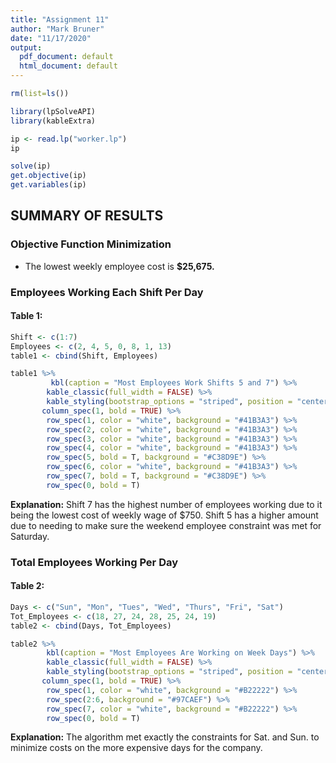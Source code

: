 ```yaml
---
title: "Assignment 11"
author: "Mark Bruner"
date: "11/17/2020"
output:
  pdf_document: default
  html_document: default
---
```


```r
rm(list=ls())
```

```r
library(lpSolveAPI)
library(kableExtra)
```

```r
ip <- read.lp("worker.lp")
ip
```

```r
solve(ip)
get.objective(ip)
get.variables(ip)
```

## SUMMARY OF RESULTS

### **Objective Function Minimization**
* The lowest weekly employee cost is **$25,675.** 

### **Employees Working Each Shift Per Day**

#### **Table 1:**
 
```r
Shift <- c(1:7)
Employees <- c(2, 4, 5, 0, 8, 1, 13)
table1 <- cbind(Shift, Employees)

table1 %>% 
         kbl(caption = "Most Employees Work Shifts 5 and 7") %>% 
        kable_classic(full_width = FALSE) %>% 
        kable_styling(bootstrap_options = "striped", position = "center") %>% 
       column_spec(1, bold = TRUE) %>% 
        row_spec(1, color = "white", background = "#41B3A3") %>%
        row_spec(2, color = "white", background = "#41B3A3") %>% 
        row_spec(3, color = "white", background = "#41B3A3") %>% 
        row_spec(4, color = "white", background = "#41B3A3") %>% 
        row_spec(5, bold = T, background = "#C38D9E") %>% 
        row_spec(6, color = "white", background = "#41B3A3") %>% 
        row_spec(7, bold = T, background = "#C38D9E") %>% 
        row_spec(0, bold = T) 
```
 
 **Explanation:** Shift 7 has the highest number of employees working due to it being the lowest cost of weekly wage of $750. Shift 5 has a higher amount due to needing to make sure the weekend employee constraint was met for Saturday.
 
### **Total Employees Working Per Day**
#### **Table 2:**
 
```r
Days <- c("Sun", "Mon", "Tues", "Wed", "Thurs", "Fri", "Sat")
Tot_Employees <- c(18, 27, 24, 28, 25, 24, 19)
table2 <- cbind(Days, Tot_Employees)

table2 %>% 
        kbl(caption = "Most Employees Are Working on Week Days") %>% 
        kable_classic(full_width = FALSE) %>% 
        kable_styling(bootstrap_options = "striped", position = "center") %>% 
       column_spec(1, bold = TRUE) %>% 
        row_spec(1, color = "white", background = "#B22222") %>%
        row_spec(2:6, background = "#97CAEF") %>% 
        row_spec(7, color = "white", background = "#B22222") %>% 
        row_spec(0, bold = T)
```

 
 **Explanation:** The algorithm met exactly the constraints for Sat. and Sun. to minimize costs on the more expensive days for the company. 
 